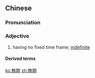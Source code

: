 {{also|无期}}
==Chinese==
{{zh-forms|s=无期}}

===Pronunciation===
{{zh-pron
|m=wú期
|c=mou4 kei4
|mn=bû-kî
|cat=a
}}

===Adjective===
{{zh-adj}}

# having no fixed time frame; [[indefinite]] {{gloss|when used as an attributive}}

====Derived terms====
{{zh-der|無期徒刑}}

[[ko:無期]]
[[zh:無期]]